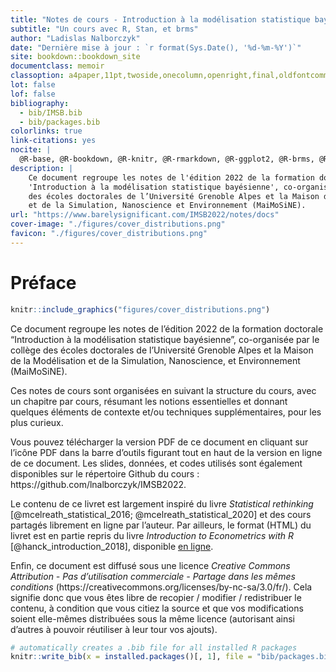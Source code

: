 ```yaml
--- 
title: "Notes de cours - Introduction à la modélisation statistique bayésienne"
subtitle: "Un cours avec R, Stan, et brms"
author: "Ladislas Nalborczyk"
date: "Dernière mise à jour : `r format(Sys.Date(), '%d-%m-%Y')`"
site: bookdown::bookdown_site
documentclass: memoir
classoption: a4paper,11pt,twoside,onecolumn,openright,final,oldfontcommands
lot: false
lof: false
bibliography:
  - bib/IMSB.bib
  - bib/packages.bib
colorlinks: true
link-citations: yes
nocite: |
  @R-base, @R-bookdown, @R-knitr, @R-rmarkdown, @R-ggplot2, @R-brms, @R-tidyverse, @R-papaja
description: |
    Ce document regroupe les notes de l'édition 2022 de la formation doctorale
    'Introduction à la modélisation statistique bayésienne', co-organisée par le collège
    des écoles doctorales de l’Université Grenoble Alpes et la Maison de la Modélisation
    et de la Simulation, Nanoscience et Environnement (MaiMoSiNE).
url: "https://www.barelysignificant.com/IMSB2022/notes/docs"
cover-image: "./figures/cover_distributions.png"
favicon: "./figures/cover_distributions.png"
---
```


# Préface {.unnumbered}

```r
knitr::include_graphics("figures/cover_distributions.png")
```

\pagenumbering{arabic} <!-- switch numbering from roman to arabic -->

Ce document regroupe les notes de l'édition 2022 de la formation doctorale "Introduction à la modélisation statistique bayésienne", co-organisée par le collège des écoles doctorales de l'Université Grenoble Alpes et la Maison de la Modélisation et de la Simulation, Nanoscience, et Environnement (MaiMoSiNE).

Ces notes de cours sont organisées en suivant la structure du cours, avec un chapitre par cours, résumant les notions essentielles et donnant quelques éléments de contexte et/ou techniques supplémentaires, pour les plus curieux.

Vous pouvez télécharger la version PDF de ce document en cliquant sur l'icône PDF dans la barre d'outils figurant tout en haut de la version en ligne de ce document. Les slides, données, et codes utilisés sont également disponibles sur le répertoire Github du cours : https://github.com/lnalborczyk/IMSB2022.

Le contenu de ce livret est largement inspiré du livre *Statistical rethinking* [@mcelreath_statistical_2016; @mcelreath_statistical_2020] et des cours partagés librement en ligne par l'auteur. Par ailleurs, le format (HTML) du livret est en partie repris du livre *Introduction to Econometrics with R* [@hanck_introduction_2018], disponible [en ligne](https://bookdown.org/machar1991/ITER/).

Enfin, ce document est diffusé sous une licence *Creative Commons Attribution - Pas d’utilisation commerciale - Partage dans les mêmes conditions* (https://creativecommons.org/licenses/by-nc-sa/3.0/fr/). Cela signifie donc que vous êtes libre de recopier / modifier / redistribuer le contenu, à condition que vous citiez la source et que vos modifications soient elle-mêmes distribuées sous la même licence (autorisant ainsi d’autres à pouvoir réutiliser à leur tour vos ajouts).

```r
# automatically creates a .bib file for all installed R packages
knitr::write_bib(x = installed.packages()[, 1], file = "bib/packages.bib")
```
